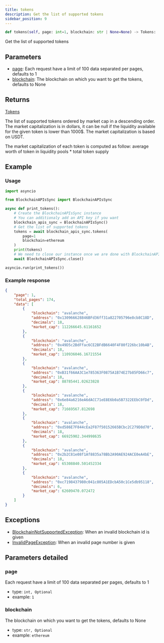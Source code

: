 ```yaml
---
title: tokens
description: Get the list of supported tokens
sidebar_position: 9
---
```



```py
def tokens(self, page: int=1, blockchain: str | None=None) -> Tokens:
```
Get the list of supported tokens

## Parameters

 - [page](#page): Each request have a limit of 100 data separated per pages, defaults to 1
 - [blockchain](#blockchain): The blockchain on which you want to get the tokens, defaults to None

## Returns

<CodeBlock language="python">
    <a href="/docs/python-sdk/models/Tokens">Tokens</a>
</CodeBlock>

The list of supported tokens ordered by market cap in a descending order.
The market capitalization is in dollars, it can be null if the liquidity available for the given token is lower than 1000$.
The market capitalization is based on USDT.

The market capitalization of each token is computed as follow:
average worth of token in liquidity pools * total token supply


## Example

### Usage

```py
import asyncio

from BlockchainAPIsSync import BlockchainAPIsSync

async def print_tokens():
    # Create the BlockchainAPIsSync instance
    # You can additionaly add an API key if you want
    blockchain_apis_sync = BlockchainAPIsSync()
    # Get the list of supported tokens
    tokens = await blockchain_apis_sync.tokens(
        page=1
        blockchain=ethereum
    )
    print(tokens)
    # We need to close our instance once we are done with BlockchainAPIs
    await BlockchainAPIsSync.close()

asyncio.run(print_tokens())
```

### Example response


```json
{
    "page": 1,
    "total_pages": 174,
    "data": [
        {
            "blockchain": "avalanche",
            "address": "0x130966628846BFd36ff31a822705796e8cb8C18D",
            "decimals": 18,
            "market_cap": 112266645.61161652
        },
        {
            "blockchain": "avalanche",
            "address": "0x49D5c2BdFfac6CE2BFdB6640F4F80f226bc10bAB",
            "decimals": 18,
            "market_cap": 110936046.16721554
        },
        {
            "blockchain": "avalanche",
            "address": "0xB31f66AA3C1e785363F0875A1B74E27b85FD66c7",
            "decimals": 18,
            "market_cap": 88785441.02623828
        },
        {
            "blockchain": "avalanche",
            "address": "0x6e84a6216eA6dACC71eE8E6b0a5B7322EEbC0fDd",
            "decimals": 18,
            "market_cap": 71669567.812698
        },
        {
            "blockchain": "avalanche",
            "address": "0xd586E7F844cEa2F87f50152665BCbc2C279D8d70",
            "decimals": 18,
            "market_cap": 66925902.344998635
        },
        {
            "blockchain": "avalanche",
            "address": "0x2b2C81e08f1Af8835a78Bb2A90AE924ACE0eA4bE",
            "decimals": 18,
            "market_cap": 65308840.501452334
        },
        {
            "blockchain": "avalanche",
            "address": "0xc7198437980c041c805A1EDcbA50c1Ce5db95118",
            "decimals": 6,
            "market_cap": 62609470.072472
        }
    ]
}

```
## Exceptions

- [BlockchainNotSupportedException](/docs/python-sdk/exceptions/BlockchainNotSupportedException): When an invalid blockchain id is given
- [InvalidPageException](/docs/python-sdk/exceptions/InvalidPageException): When an invalid page number is given

## Parameters detailed
### page

Each request have a limit of 100 data separated per pages, defaults to 1
- type: `int, Optional`
- example: `1`

### blockchain

The blockchain on which you want to get the tokens, defaults to None
- type: `str, Optional`
- example: `ethereum`

